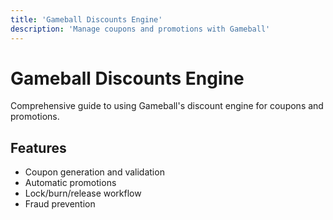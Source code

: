 ```yaml
---
title: 'Gameball Discounts Engine'
description: 'Manage coupons and promotions with Gameball'
---
```


# Gameball Discounts Engine

Comprehensive guide to using Gameball's discount engine for coupons and promotions.

## Features

- Coupon generation and validation
- Automatic promotions
- Lock/burn/release workflow
- Fraud prevention

